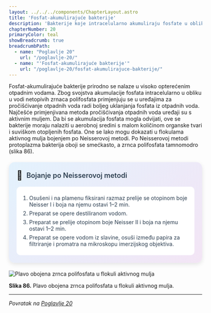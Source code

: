 ```yaml
---
layout: ../../../components/ChapterLayout.astro
title: 'Fosfat-akumulirajuće bakterije'
description: 'Bakterije koje intracelularno akumuliraju fosfate u obliku polifosfatnih zrnaca'
chapterNumber: 20
primaryColor: teal
showBreadcrumb: true
breadcrumbPath:
  - name: "Poglavlje 20"
    url: "/poglavlje-20/"
  - name: "'Fosfat-akumulirajuće bakterije'"
    url: "/poglavlje-20/fosfat-akumulirajuce-bakterije/"
---
```




Fosfat-akumulirajuće bakterije prirodno se nalaze u visoko opterećenim otpadnim vodama. Zbog svojstva akumulacije fosfata intracelularno u obliku u vodi netopivih zrnaca polifosfata primjenjuju se u uređajima za pročišćivanje otpadnih voda radi boljeg uklanjanja fosfata iz otpadnih voda. Najčešće primjenjivana metoda pročišćivanja otpadnih voda uređaji su s aktivnim muljem. Da bi se akumulacija fosfata mogla odvijati, ove se bakterije moraju nalaziti u aerobnoj sredini s malom količinom organske tvari i suviškom otopljenih fosfata. One se lako mogu dokazati u flokulama aktivnog mulja bojenjem po Neisserovoj metodi. Po Neisserovoj metodi protoplazma bakterija oboji se smećkasto, a zrnca polifosfata tamnomodro (slika 86).

<div style="max-width: 520px; background: linear-gradient(135deg, #e3f2fd 0%, #f3e5f5 100%); border-radius: 15px; padding: 20px; box-shadow: 0 4px 12px rgba(0,0,0,0.1); margin: 20px auto;">
  <div style="display: flex; align-items: center; margin-bottom: 15px;">
    <span style="font-size: 24px; margin-right: 10px;">🔬</span>
    <h3 style="margin: 0; color: #2c3e50; font-weight: 600; font-size: 18px;">Bojanje po Neisserovoj metodi</h3>
  </div>
  <div style="background: white; border-radius: 10px; padding: 15px;">
    <ol style="margin: 0; padding-left: 18px; color: #2c3e50;">
      <li style="margin: 6px 0;">Osušeni i na plamenu fiksirani razmaz prelije se otopinom boje Neisser I i boja na njemu ostavi 1–2 min.</li>
      <li style="margin: 6px 0;">Preparat se opere destiliranom vodom.</li>
      <li style="margin: 6px 0;">Preparat se prelije otopinom boje Neisser II i boja na njemu ostavi 1–2 min.</li>
      <li style="margin: 6px 0;">Preparat se opere vodom iz slavine, osuši između papira za filtriranje i promatra na mikroskopu imerzijskog objektiva.</li>
    </ol>
  </div>
</div>

![Plavo obojena zrnca polifosfata u flokuli aktivnog mulja](/images/slika86.jpg)

**Slika 86.** Plavo obojena zrnca polifosfata u flokuli aktivnog mulja.

---

*Povratak na [Poglavlje 20](/poglavlje-20)*


